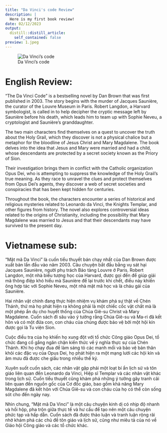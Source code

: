 ```yaml
---
title: "Da Vinci's code Review"
description: |
  Here is my first book review!
date: 02/12/2023
output:
  distill::distill_article:
    self_contained: false
preview: 1.jpeg
---
```


![Da Vinci's code](davinci.jpeg)

# English Review: 

"The Da Vinci Code" is a bestselling novel by Dan Brown that was first published in 2003. The story begins with the murder of Jacques Saunière, the curator of the Louvre Museum in Paris. Robert Langdon, a Harvard symbologist, is called in to help decipher the cryptic message left by Saunière before his death, which leads him to team up with Sophie Neveu, a cryptologist and Saunière's granddaughter.

The two main characters find themselves on a quest to uncover the truth about the Holy Grail, which they discover is not a physical chalice but a metaphor for the bloodline of Jesus Christ and Mary Magdalene. The book delves into the idea that Jesus and Mary were married and had a child, whose descendants are protected by a secret society known as the Priory of Sion.

Their investigation brings them in conflict with the Catholic organization Opus Dei, who is attempting to suppress the knowledge of the Holy Grail's true meaning. As they race to unravel the clues and protect themselves from Opus Dei's agents, they discover a web of secret societies and conspiracies that has been kept hidden for centuries.

Throughout the book, the characters encounter a series of historical and religious mysteries related to Leonardo da Vinci, the Knights Templar, and other figures from history. The novel also explores controversial ideas related to the origins of Christianity, including the possibility that Mary Magdalene was married to Jesus and that their descendants may have survived to the present day.

# Vietnamese sub:

"Mật mã Da Vinci" là cuốn tiểu thuyết bán chạy nhất của Dan Brown được xuất bản lần đầu vào năm 2003. Câu chuyện bắt đầu bằng vụ sát hại Jacques Saunière, người phụ trách Bảo tàng Louvre ở Paris. Robert Langdon, một nhà biểu tượng học của Harvard, được gọi đến để giúp giải mã thông điệp khó hiểu mà Saunière để lại trước khi chết, điều này khiến ông hợp tác với Sophie Neveu, một nhà mật mã học và là cháu gái của Saunière.

Hai nhân vật chính đang thực hiện nhiệm vụ khám phá sự thật về Chén Thánh, thứ mà họ phát hiện ra không phải là một chiếc cốc vật chất mà là một phép ẩn dụ cho huyết thống của Chúa Giê-su Christ và Mary Magdalene. Cuốn sách đi sâu vào ý tưởng rằng Chúa Giê-su và Ma-ri đã kết hôn và có một đứa con, con cháu của chúng được bảo vệ bởi một hội kín được gọi là Tu viện Sion.

Cuộc điều tra của họ khiến họ xung đột với tổ chức Công giáo Opus Dei, tổ chức đang cố gắng ngăn chặn kiến thức về ý nghĩa thực sự của Chén Thánh. Khi họ chạy đua để làm sáng tỏ các manh mối và bảo vệ bản thân khỏi các đặc vụ của Opus Dei, họ phát hiện ra một mạng lưới các hội kín và âm mưu đã được che giấu trong nhiều thế kỷ.

Xuyên suốt cuốn sách, các nhân vật gặp phải một loạt bí ẩn lịch sử và tôn giáo liên quan đến Leonardo da Vinci, Hiệp sĩ Templar và các nhân vật khác trong lịch sử. Cuốn tiểu thuyết cũng khám phá những ý tưởng gây tranh cãi liên quan đến nguồn gốc của Cơ đốc giáo, bao gồm khả năng Mary Magdalene đã kết hôn với Chúa Giê-su và con cháu của họ có thể còn sống sót cho đến ngày nay.

Nhìn chung, "Mật mã Da Vinci" là một câu chuyện kinh dị có nhịp độ nhanh và hồi hộp, pha trộn giữa thực tế và hư cấu để tạo nên một câu chuyện phức tạp và hấp dẫn. Cuốn sách đã được thảo luận và tranh luận rộng rãi nhờ khám phá các chủ đề tôn giáo và lịch sử, cũng như miêu tả của nó về Giáo hội Công giáo và các tổ chức khác.



